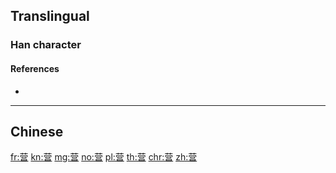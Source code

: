 {{character info/new}}
{{also|營}}
==Translingual==
{{Han simplified forms|營|営|营}}

===Han character===
{{Han char|rn=140|rad=艸|as=08|sn=14|four=|canj=TBRR|ids=⿱𫇦吕}}

====References====
* {{Han ref|kx=1042.261|hdz=53241.040|uh=8425|ud=33829}}

----

==Chinese==
{{zh-see|營}}

[[fr:营]]
[[kn:营]]
[[mg:营]]
[[no:营]]
[[pl:营]]
[[th:营]]
[[chr:营]]
[[zh:营]]